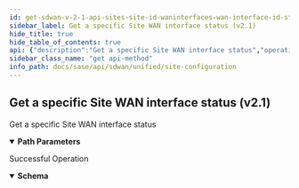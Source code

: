 ```yaml
---
id: get-sdwan-v-2-1-api-sites-site-id-waninterfaces-wan-interface-id-status
sidebar_label: Get a specific Site WAN interface status (v2.1)
hide_title: true
hide_table_of_contents: true
api: {"description":"Get a specific Site WAN interface status","operationId":"get-sdwan-v2.1-api-sites-site_id-waninterfaces-wan_interface_id-status","parameters":[{"description":"Site Id","in":"path","name":"site_id","required":true,"schema":{"description":"Site Id","type":"string"}},{"description":"WAN interface Id","in":"path","name":"wan_interface_id","required":true,"schema":{"description":"Wan Interface Id","type":"string"}}],"responses":{"200":{"content":{"application/json":{"schema":{"properties":{"id":{"description":"Id","type":"string"},"operational_state":{"description":"Operational State","type":"boolean"}}}}},"description":"Successful Operation"}},"tags":["Site Configuration"],"method":"get","path":"/sdwan/v2.1/api/sites/{site_id}/waninterfaces/{wan_interface_id}/status","info":{"contact":{},"description":"List of APIs used to manage your site specific configuration attributes, and HA configuration for both branch and data center sites.","title":"Site Configuration","version":"Latest"},"postman":{"name":"Get a specific Site WAN interface status (v2.1)","description":{"content":"Get a specific Site WAN interface status","type":"text/plain"},"url":{"path":["sdwan","v2.1","api","sites",":site_id","waninterfaces",":wan_interface_id","status"],"host":["{{baseUrl}}"],"query":[],"variable":[{"disabled":false,"description":{"content":"(Required) Site Id","type":"text/plain"},"type":"any","value":"","key":"site_id"},{"disabled":false,"description":{"content":"(Required) WAN interface Id","type":"text/plain"},"type":"any","value":"","key":"wan_interface_id"}]},"header":[{"key":"Accept","value":"application/json"}],"method":"GET"}}
sidebar_class_name: "get api-method"
info_path: docs/sase/api/sdwan/unified/site-configuration
---
```



## Get a specific Site WAN interface status (v2.1)



Get a specific Site WAN interface status

<details style={{"marginBottom":"1rem"}} data-collapsed={false} open={true}><summary style={{}}><strong>Path Parameters</strong></summary><div><ul><ParamsItem className={"paramsItem"} param={{"description":"Site Id","in":"path","name":"site_id","required":true,"schema":{"description":"Site Id","type":"string"}}}></ParamsItem><ParamsItem className={"paramsItem"} param={{"description":"WAN interface Id","in":"path","name":"wan_interface_id","required":true,"schema":{"description":"Wan Interface Id","type":"string"}}}></ParamsItem></ul></div></details><div><ApiTabs><TabItem label={"200"} value={"200"}><div>

Successful Operation

</div><div><details style={{}} data-collapsed={false} open={true}><summary style={{"textAlign":"left"}}><strong>Schema</strong></summary><div style={{"textAlign":"left","marginLeft":"1rem"}}></div><ul style={{"marginLeft":"1rem"}}><SchemaItem collapsible={false} name={"id"} required={false} schemaDescription={"Id"} schemaName={"string"} qualifierMessage={undefined}></SchemaItem><SchemaItem collapsible={false} name={"operational_state"} required={false} schemaDescription={"Operational State"} schemaName={"boolean"} qualifierMessage={undefined}></SchemaItem></ul></details></div></TabItem></ApiTabs></div>
      